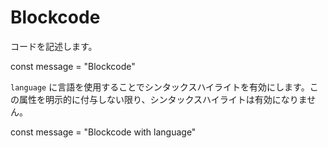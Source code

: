 

<Meta title="Blockcode" component={Blockcode} />

# Blockcode

コードを記述します。

<Preview>
  <Story name="default">
    <Container>
      <Margin all={2}>
        <Blockcode>const message = "Blockcode"</Blockcode>
      </Margin>
    </Container>
  </Story>
</Preview>

`language` に言語を使用することでシンタックスハイライトを有効にします。この属性を明示的に付与しない限り、シンタックスハイライトは有効になりません。

<Preview>
  <Story name="language">
    <Container>
      <Margin all={2}>
        <Blockcode language="js">
          const message = "Blockcode with language"
        </Blockcode>
      </Margin>
    </Container>
  </Story>
</Preview>
